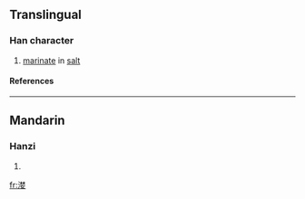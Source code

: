{{see|灠}}

==Translingual==
===Han character===
{{Han char|rn=85|rad=水|as=11|sn=14|four=|canj=水木木女 (EDDV)}}
# [[marinate]] in [[salt]]
====References====
{{Han ref|kx=0646.220|dkj=18156|dj=1056.030|hdz=31716.060|uh=6F24|ud=28452}}

----
==Mandarin==
===Hanzi===
{{cmn-hanzi|tra=灠|pin=[[gān]] ([[gan1]]), [[lǎn]] ([[lan3]])|wg=kan<sup>1</sup>, lan<sup>3</sup>}}
# {{defn|Mandarin}}

[[fr:漤]]